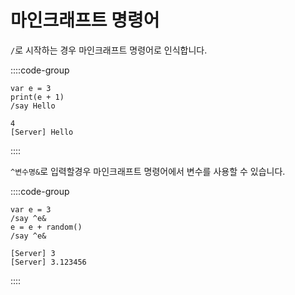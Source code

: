 # 마인크래프트 명령어

`/`로 시작하는 경우 마인크래프트 명령어로 인식합니다.

::::code-group

```py[minecraft.planet]
var e = 3
print(e + 1)
/say Hello
```

```py[결과]
4
[Server] Hello
```

::::

`^변수명&`로 입력할경우 마인크래프트 명령어에서 변수를 사용할 수 있습니다.

::::code-group

```py[macro.planet]
var e = 3
/say ^e&
e = e + random()
/say ^e&
```

```py[결과]
[Server] 3
[Server] 3.123456
```

::::
